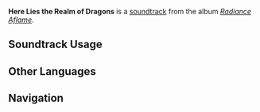 {{Stub}}
{{Soundtrack Infobox
|image          = Radiance Aflame.png
|album          = Radiance Aflame
|disc           = 2
|number         = 53
|featured       = 
|featured2      = 
|featured3      = 
|featured_disc  = 
|featured_disc2 = 
|featured_disc3 = 
|youtube_id     = 
|spotify_id     = 6SApPrtl30ZO4zcZvcdfPW
|previous       = Eat or Be Eaten
|next           = The Fire That Memory Keeps
}}
'''Here Lies the Realm of Dragons''' is a [[soundtrack]] from the album ''[[Radiance Aflame]]''.

==Soundtrack Usage==
{{Soundtrack Usage
|quest             = Spell of Unity//cutscene
}}
<!--
==Other Arrangements==
{{Files by Category Gallery|Media Using an Unreleased Arrangement of {{subst:#titleparts:{{subst:PAGENAME}}}} Soundtrack}}
-->
<!--
==Production Credits==
{| class="wikitable"
! Position
! Staff<ref>NetEase Cloud Music: [https://music.163.com/#/song?id=NUMBER TITLE {{zh|}}]</ref>
|-
!
| ({{zh|}})
|}
|}
-->
<!--
==Gallery==
<gallery>
</gallery>
-->

==Other Languages==
{{Other Languages
|en       = Here Lies the Realm of Dragons
|zhs      = 这是龙的国度
|zhs_rm   = 
|zht      = 
|zht_rm   = 
|zh_tl    = 
|ja       = 龍の国
|ja_rm    = 
|ja_tl    = 
}}
<!--
==References==
{{Reflist}}
-->

==Navigation==
{{Soundtrack Navbox|Radiance Aflame}}